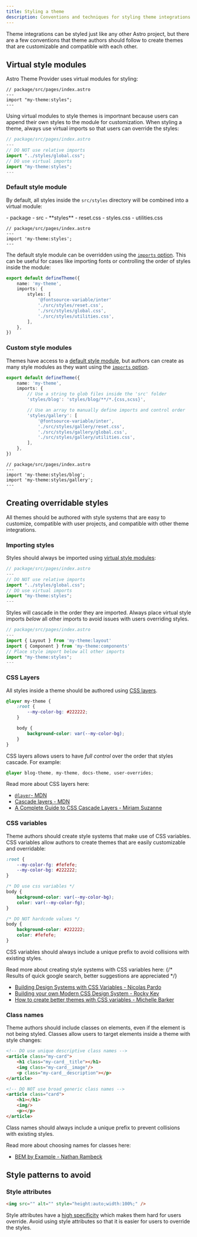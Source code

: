 ```yaml
---
title: Styling a theme
description: Conventions and techniques for styling theme integrations created with Astro Theme Provider
---
```



Theme integrations can be styled just like any other Astro project, but there are a few conventions that theme authors should follow to create themes that are customizable and compatible with each other.

## Virtual style modules

Astro Theme Provider uses virtual modules for styling:

```tsx
// package/src/pages/index.astro
---
import "my-theme:styles";
---
```

Using virtual modules to style themes is importnant because users can append their own styles to the module for customization.
When styling a theme, always use virtual imports so that users can override the styles:

```ts
// package/src/pages/index.astro
---
// DO NOT use relative imports
import "../styles/global.css";
// DO use virtual imports
import "my-theme:styles";
---
```

### Default style module

By default, all styles inside the `src/styles` directory will be combined into a virtual module:

<FileTree>
- package
	- src
		- **styles**
			- reset.css
			- styles.css
			- utilities.css
</FileTree>

```tsx
// package/src/pages/index.astro
---
import 'my-theme:styles';
---
```

The default style module can be overridden using the [`imports` option](/reference/author#imports).
This can be useful for cases like importing fonts or controlling the order of styles inside the module:

```ts
export default defineTheme({
	name: 'my-theme',
	imports: {
		styles: [
			'@fontsource-variable/inter'
			'./src/styles/reset.css',
			'./src/styles/global.css',
			'./src/styles/utilities.css',
		],
	},
})
```

### Custom style modules

Themes have access to a [default style module](#default-style-module), but authors can create as many style modules as they want using the [`imports` option](/reference/author#imports).

```ts
export default defineTheme({
	name: 'my-theme',
	imports: {
		// Use a string to glob files inside the 'src' folder
		'styles/blog': 'styles/blog/**/*.{css,scss}',

		// Use an array to manually define imports and control order
		'styles/gallery': [
			'@fontsource-variable/inter',
			'./src/styles/gallery/reset.css',
			'./src/styles/gallery/global.css',
			'./src/styles/gallery/utilities.css',
		],
	},
})
```

```tsx
// package/src/pages/index.astro
---
import 'my-theme:styles/blog';
import 'my-theme:styles/gallery';
---
```


## Creating overridable styles

All themes should be authored with style systems that are easy to customize, compatible with user projects, and compatible with other theme integrations.

### Importing styles

Styles should always be imported using [virtual style modules](#virtual-style-modules):

```ts
// package/src/pages/index.astro
---
// DO NOT use relative imports
import "../styles/global.css";
// DO use virtual imports
import "my-theme:styles";
---
```

Styles will cascade in the order they are imported.
Always place virtual style imports *below* all other imports to avoid issues with users overriding styles.


```ts
// package/src/pages/index.astro
---
import { Layout } from 'my-theme:layout'
import { Component } from 'my-theme:components'
// Place style import below all other imports
import "my-theme:styles";
---
```


### CSS Layers

All styles inside a theme should be authored using [CSS layers](https://developer.mozilla.org/en-US/docs/Web/CSS/@layer).

```css "@layer my-theme"
@layer my-theme {
	:root {
		--my-color-bg: #222222;
	}

	body {
		background-color: var(--my-color-bg);
	}
}
```

CSS layers allows users to have *full control* over the order that styles cascade. For example:

```css
@layer blog-theme, my-theme, docs-theme, user-overrides;
```

Read more about CSS layers here:

- [`@layer`- MDN](https://developer.mozilla.org/en-US/docs/Web/CSS/@layer)
- [Cascade layers - MDN](https://developer.mozilla.org/en-US/docs/Learn/CSS/Building_blocks/Cascade_layers#the_layer_statement_at-rule_for_named_layers)
- [A Complete Guide to CSS Cascade Layers - Miriam Suzanne](https://css-tricks.com/css-cascade-layers/)


### CSS variables

Theme authors should create style systems that make use of CSS variables.
CSS variables allow authors to create themes that are easily customizable and overridable:

```css "--my-color-bg" "--my-color-fg"
:root {
	--my-color-fg: #fefefe;
	--my-color-bg: #222222;
}

/* DO use css variables */
body {
	background-color: var(--my-color-bg);
	color: var(--my-color-fg);
}

/* DO NOT hardcode values */
body {
	background-color: #222222;
	color: #fefefe;
}
```

CSS variables should always include a unique prefix to avoid collisions with existing styles.

Read more about creating style systems with CSS variables here:
{/* Results of quick google search, better suggestions are appreciated */}
- [Building Design Systems with CSS Variables - Nicolas Pardo ](https://gorillalogic.com/blog/building-design-systems-with-css-variables)
- [Building your own Modern CSS Design System - Rocky Kev](https://dev.to/rockykev/building-your-own-modern-css-design-system-32kd)
- [How to create better themes with CSS variables - Michelle Barker](https://blog.logrocket.com/create-better-themes-with-css-variables/)

### Class names

Theme authors should include classes on elements, even if the element is not being styled.
Classes allow users to target elements inside a theme with style changes:

```html
<!-- DO use unique descriptive class names -->
<article class="my-card">
	<h1 class="my-card__title"></h1>
	<img class="my-card__image"/>
	<p class="my-card__description"></p>
</article>

<!-- DO NOT use broad generic class names -->
<article class="card">
	<h1></h1>
	<img/>
	<p></p>
</article>
```

Class names should always include a unique prefix to prevent collisions with existing styles.


Read more about choosing names for classes here:
- [BEM by Example - Nathan Rambeck](https://sparkbox.com/foundry/bem_by_example)

## Style patterns to avoid

### Style attributes

```html
<img src="" alt="" style="height:auto;width:100%;" />
```

Style attributes have a [high specificity](https://developer.mozilla.org/en-US/docs/Web/CSS/Specificity#inline_styles) which makes them hard for users override.
Avoid using style attributes so that it is easier for users to override the styles.